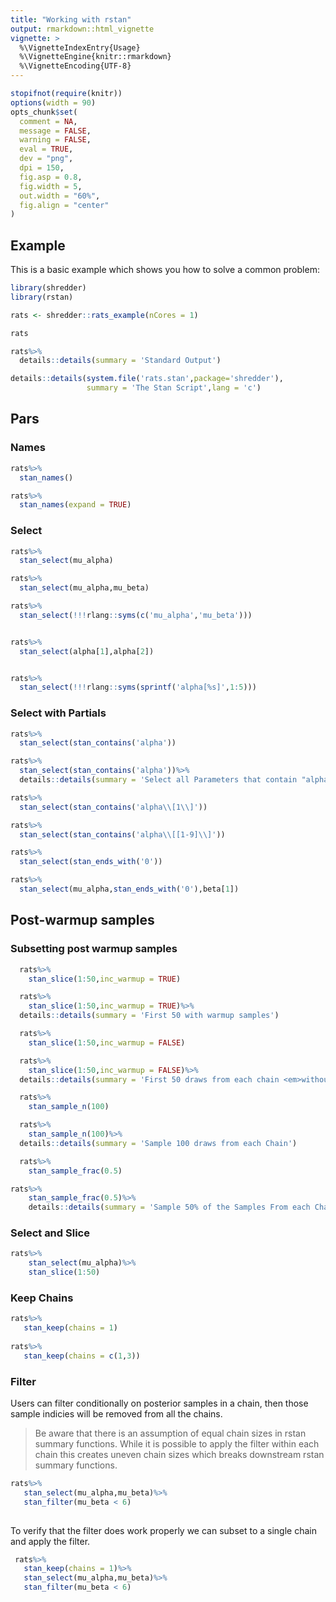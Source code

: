 ```yaml
---
title: "Working with rstan"
output: rmarkdown::html_vignette
vignette: >
  %\VignetteIndexEntry{Usage}
  %\VignetteEngine{knitr::rmarkdown}
  %\VignetteEncoding{UTF-8}
---
```


```r
stopifnot(require(knitr))
options(width = 90)
opts_chunk$set(
  comment = NA,
  message = FALSE,
  warning = FALSE,
  eval = TRUE,
  dev = "png",
  dpi = 150,
  fig.asp = 0.8,
  fig.width = 5,
  out.width = "60%",
  fig.align = "center"
)
```

## Example

This is a basic example which shows you how to solve a common problem:

```r
library(shredder)
library(rstan)
```

```r
rats <- shredder::rats_example(nCores = 1)
```

```r
rats
```

```r
rats%>%
  details::details(summary = 'Standard Output')
```

```r
details::details(system.file('rats.stan',package='shredder'),
                 summary = 'The Stan Script',lang = 'c')
```


## Pars

### Names

```r
rats%>%
  stan_names()

rats%>%
  stan_names(expand = TRUE)
```

### Select

```r
rats%>%
  stan_select(mu_alpha)

rats%>%
  stan_select(mu_alpha,mu_beta)

rats%>%
  stan_select(!!!rlang::syms(c('mu_alpha','mu_beta')))


rats%>%
  stan_select(alpha[1],alpha[2])


rats%>%
  stan_select(!!!rlang::syms(sprintf('alpha[%s]',1:5)))

```

### Select with Partials


```r
rats%>%
  stan_select(stan_contains('alpha'))

```

```r
rats%>%
  stan_select(stan_contains('alpha'))%>%
  details::details(summary = 'Select all Parameters that contain "alpha"')

```

```r
rats%>%
  stan_select(stan_contains('alpha\\[1\\]'))

rats%>%
  stan_select(stan_contains('alpha\\[[1-9]\\]'))

rats%>%
  stan_select(stan_ends_with('0'))

rats%>%
  stan_select(mu_alpha,stan_ends_with('0'),beta[1])
```

## Post-warmup samples

### Subsetting post warmup samples

```r

  rats%>%
    stan_slice(1:50,inc_warmup = TRUE)

```

```r

  rats%>%
    stan_slice(1:50,inc_warmup = TRUE)%>%
  details::details(summary = 'First 50 with warmup samples')

```

```r
  rats%>%
    stan_slice(1:50,inc_warmup = FALSE)

```


```r
  rats%>%
    stan_slice(1:50,inc_warmup = FALSE)%>%
  details::details(summary = 'First 50 draws from each chain <em>without</em> warmup samples')

```

```r
  rats%>%
    stan_sample_n(100)

```

```r
  rats%>%
    stan_sample_n(100)%>%
  details::details(summary = 'Sample 100 draws from each Chain')

```

```r

  rats%>%
    stan_sample_frac(0.5)

```

```r
rats%>%
    stan_sample_frac(0.5)%>%
    details::details(summary = 'Sample 50% of the Samples From each Chain')

```

### Select and Slice

```r
rats%>%
    stan_select(mu_alpha)%>%
    stan_slice(1:50)

```

### Keep Chains

```r
rats%>%
   stan_keep(chains = 1)
   
rats%>%
   stan_keep(chains = c(1,3))
```


### Filter

Users can filter conditionally on posterior samples in a chain, then those sample indicies will be removed from all the chains.

 > Be aware that there is an assumption of equal chain sizes in rstan summary functions. While it is possible to apply the filter within each chain this creates uneven chain sizes which breaks downstream rstan summary functions.

```r
rats%>%
   stan_select(mu_alpha,mu_beta)%>%
   stan_filter(mu_beta < 6)
 
```

To verify that the filter does work properly we can subset to a single chain and apply the filter.

```r
 rats%>%
   stan_keep(chains = 1)%>%
   stan_select(mu_alpha,mu_beta)%>%
   stan_filter(mu_beta < 6)
 
```
